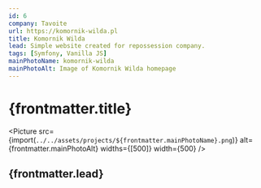 ```yaml
---
id: 6
company: Tavoite
url: https://komornik-wilda.pl
title: Komornik Wilda
lead: Simple website created for repossession company.
tags: [Symfony, Vanilla JS]
mainPhotoName: komornik-wilda
mainPhotoAlt: Image of Komornik Wilda homepage
---
```



# {frontmatter.title}

<Picture
  src={import(`../../assets/projects/${frontmatter.mainPhotoName}.png`)}
  alt={frontmatter.mainPhotoAlt}
  widths={[500]}
  width={500}
/>

## {frontmatter.lead}
